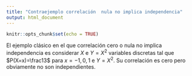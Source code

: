 ```yaml
---
title: "Contraejemplo correlación  nula no implica independencia"
output: html_document
---
```


```r
knitr::opts_chunk$set(echo = TRUE)
```

El ejemplo clásico  en el que  correlación  cero o nula no implica independencia  es considerar $X$ e $Y=X^2$ variables discretas   tal que $P(X=x)=\frac13$ para $x=−1,0,1$ e $Y=X^2$.  Su correlación es cero pero obviamente no son independientes.